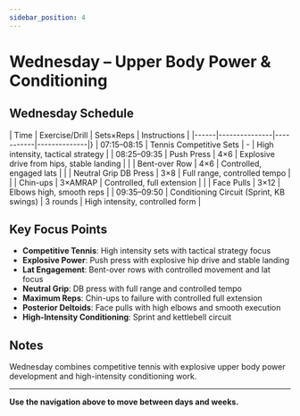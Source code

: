 ```yaml
---
sidebar_position: 4
---
```



<WorkoutNav weekNumber={3} />

# Wednesday – Upper Body Power & Conditioning

## Wednesday Schedule

| Time | Exercise/Drill | Sets×Reps | Instructions |
|------|---------------|-----------|--------------|}
| 07:15–08:15 | Tennis Competitive Sets | - | High intensity, tactical strategy |
| 08:25–09:35 | Push Press | 4×6 | Explosive drive from hips, stable landing |
| | Bent-over Row | 4×6 | Controlled, engaged lats |
| | Neutral Grip DB Press | 3×8 | Full range, controlled tempo |
| | Chin-ups | 3×AMRAP | Controlled, full extension |
| | Face Pulls | 3×12 | Elbows high, smooth reps |
| 09:35–09:50 | Conditioning Circuit (Sprint, KB swings) | 3 rounds | High intensity, controlled form |

## Key Focus Points

- **Competitive Tennis**: High intensity sets with tactical strategy focus
- **Explosive Power**: Push press with explosive hip drive and stable landing
- **Lat Engagement**: Bent-over rows with controlled movement and lat focus
- **Neutral Grip**: DB press with full range and controlled tempo
- **Maximum Reps**: Chin-ups to failure with controlled full extension
- **Posterior Deltoids**: Face pulls with high elbows and smooth execution
- **High-Intensity Conditioning**: Sprint and kettlebell circuit

## Notes

Wednesday combines competitive tennis with explosive upper body power development and high-intensity conditioning work.

---

**Use the navigation above to move between days and weeks.**

